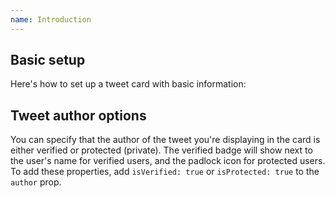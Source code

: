 ```yaml
---
name: Introduction
---
```



## Basic setup

Here's how to set up a tweet card with basic information:

<Playground>
    <Container>
        <TweetCard
            author={{ 
                name: 'randy', 
                username: 'randyfactory', 
                image: 'https://pbs.twimg.com/profile_images/1382083582752096262/xrx0PO8Z_400x400.jpg' 
            }}
            tweet={
                `how was “philosopher” ever a job lmao like was socrates sippin wine on a balcony somewhere drunkenly slurring shit like “to find urself, think for urself” with a crowd cheering underneath him like fuck yes socrates another banger this man will not miss`
            }
            time={new Date(2021, 2, 2, 21, 3)}
            source="Twitter for iPhone"
            permalink="https://twitter.com/randyfactory/status/1366841622495961091" // optional
            fitInsideContainer
        />
    </Container>
</Playground>

## Tweet author options

You can specify that the author of the tweet you're displaying in the card is either verified or protected (private). 
The verified badge will show next to the user's name for verified users, and the padlock icon for protected users.
To add these properties, add `isVerified: true` or `isProtected: true` to the `author` prop.

<Playground>
    <Container>
        <TweetCard
            author={{ 
                name: '50cent', 
                username: '50cent', 
                image: 'https://pbs.twimg.com/profile_images/1226895461941940224/hBx6tZxz_400x400.jpg',
                isVerified: true, // try replacing this with "isProtected" 
            }} 
            tweet={
                `I just looked at kanye page what the fuck kind a spaced out tweets are those. fuck that I aint never looking at that shit again`
            }
            time={new Date(2010, 7, 28, 18, 36)}
            source="ÜberSocialOrig"
            permalink="https://twitter.com/50cent/status/22366597012"
            fitInsideContainer
        />
    </Container>
</Playground>